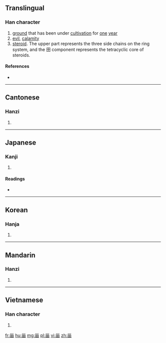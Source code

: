 {{also|畄|𤰝}}
==Translingual==

===Han character===
{{Han char|rn=102|rad=田|as=03|sn=8|four=22600|canj=VVW|ids=⿱巛田}}

# [[ground]] that has been under [[cultivation]] for [[one]] [[year]]
# [[evil]], [[calamity]]
# [[steroid]]. The upper part represents the three side chains on the ring system, and the 田 component represents the tetracyclic core of steroids.

====References====
* {{Han ref|kx=0759.110|dkj=21742|dj=1169.110|hdz=42531.050|uh=753E|ud=30014|bh=CD72|bd=52594}}

----

==Cantonese==

===Hanzi===
{{yue-hanzi|jyut=[[zi1]], [[zoi1]]|y=ji1, joi1}}

# {{defn|lang=yue|sort=田03}}

----

==Japanese==

===Kanji===
{{ja-kanji|grade=|rs=田03}}

# {{defn|lang=ja|sort=田03}}

====Readings====
* {{ja-readings|on=[[し]] (shi)|kun=[[かめ]] (kame)|nanori=}}

----

==Korean==

===Hanja===
{{ko-hanja|hangeul=[[재]]|rv=jae|mr=chae}}

# {{defn|lang=ko|sort=田03}}

----

==Mandarin==

===Hanzi===
{{cmn-hanzi|pin=[[zāi]] ([[zai1]]), [[zī]] ([[zi1]])|wg=tsai<sup>1</sup>, tzu<sup>1</sup>}}

# {{defn|lang=cmn|sort=田03}}

----

==Vietnamese==

===Han character===
{{vi-hantu|[[tai]]|rs=田03}}

# {{defn|lang=vi|sort=田03}}

[[fr:甾]]
[[hu:甾]]
[[mg:甾]]
[[pl:甾]]
[[vi:甾]]
[[zh:甾]]